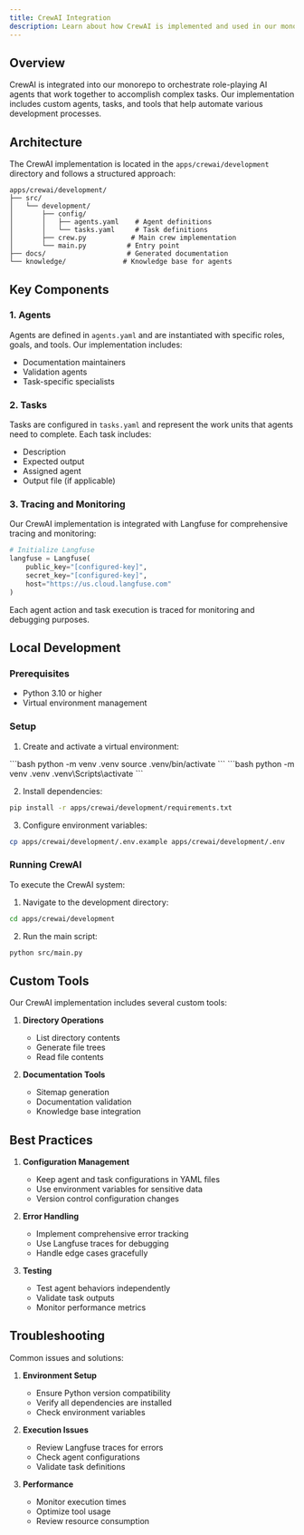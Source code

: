```yaml
---
title: CrewAI Integration
description: Learn about how CrewAI is implemented and used in our monorepo for AI agent orchestration
---
```



## Overview

CrewAI is integrated into our monorepo to orchestrate role-playing AI agents that work together to accomplish complex tasks. Our implementation includes custom agents, tasks, and tools that help automate various development processes.

## Architecture

The CrewAI implementation is located in the `apps/crewai/development` directory and follows a structured approach:

```
apps/crewai/development/
├── src/
│   └── development/
│       ├── config/
│       │   ├── agents.yaml    # Agent definitions
│       │   └── tasks.yaml     # Task definitions
│       ├── crew.py           # Main crew implementation
│       └── main.py          # Entry point
├── docs/                    # Generated documentation
└── knowledge/              # Knowledge base for agents
```

## Key Components

### 1. Agents

Agents are defined in `agents.yaml` and are instantiated with specific roles, goals, and tools. Our implementation includes:

- Documentation maintainers
- Validation agents
- Task-specific specialists

### 2. Tasks

Tasks are configured in `tasks.yaml` and represent the work units that agents need to complete. Each task includes:

- Description
- Expected output
- Assigned agent
- Output file (if applicable)

### 3. Tracing and Monitoring

Our CrewAI implementation is integrated with Langfuse for comprehensive tracing and monitoring:

```python
# Initialize Langfuse
langfuse = Langfuse(
    public_key="[configured-key]",
    secret_key="[configured-key]",
    host="https://us.cloud.langfuse.com"
)
```

Each agent action and task execution is traced for monitoring and debugging purposes.

## Local Development

### Prerequisites

- Python 3.10 or higher
- Virtual environment management

### Setup

1. Create and activate a virtual environment:

<Tabs>
  <TabItem label="macOS/Linux">```bash python -m venv .venv source .venv/bin/activate ```</TabItem>
  <TabItem label="Windows">```bash python -m venv .venv .venv\Scripts\activate ```</TabItem>
</Tabs>

2. Install dependencies:

```bash
pip install -r apps/crewai/development/requirements.txt
```

3. Configure environment variables:

```bash
cp apps/crewai/development/.env.example apps/crewai/development/.env
```

### Running CrewAI

To execute the CrewAI system:

1. Navigate to the development directory:

```bash
cd apps/crewai/development
```

2. Run the main script:

```bash
python src/main.py
```

## Custom Tools

Our CrewAI implementation includes several custom tools:

1. **Directory Operations**

   - List directory contents
   - Generate file trees
   - Read file contents

2. **Documentation Tools**
   - Sitemap generation
   - Documentation validation
   - Knowledge base integration

## Best Practices

1. **Configuration Management**

   - Keep agent and task configurations in YAML files
   - Use environment variables for sensitive data
   - Version control configuration changes

2. **Error Handling**

   - Implement comprehensive error tracking
   - Use Langfuse traces for debugging
   - Handle edge cases gracefully

3. **Testing**
   - Test agent behaviors independently
   - Validate task outputs
   - Monitor performance metrics

## Troubleshooting

Common issues and solutions:

1. **Environment Setup**

   - Ensure Python version compatibility
   - Verify all dependencies are installed
   - Check environment variables

2. **Execution Issues**

   - Review Langfuse traces for errors
   - Check agent configurations
   - Validate task definitions

3. **Performance**
   - Monitor execution times
   - Optimize tool usage
   - Review resource consumption
